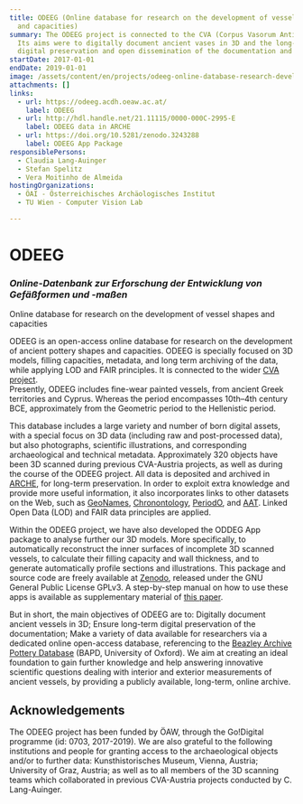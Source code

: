 ```yaml
---
title: ODEEG (Online database for research on the development of vessel shapes
  and capacities)
summary: The ODEEG project is connected to the CVA (Corpus Vasorum Antiquorum).
  Its aims were to digitally document ancient vases in 3D and the long-term
  digital preservation and open dissemination of the documentation and results.
startDate: 2017-01-01
endDate: 2019-01-01
image: /assets/content/en/projects/odeeg-online-database-research-development-vessel-shapes-and-capacities/odeeg_about-page-image.png
attachments: []
links:
  - url: https://odeeg.acdh.oeaw.ac.at/
    label: ODEEG
  - url: http://hdl.handle.net/21.11115/0000-000C-2995-E
    label: ODEEG data in ARCHE
  - url: https://doi.org/10.5281/zenodo.3243288
    label: ODEEG App Package
responsiblePersons:
  - Claudia Lang-Auinger
  - Stefan Spelitz
  - Vera Moitinho de Almeida
hostingOrganizations:
  - ÖAI - Österreichisches Archäologisches Institut
  - TU Wien - Computer Vision Lab

---
```

ODEEG
=====

### _Online-Datenbank zur Erforschung der Entwicklung von Gefäßformen und -maßen_  
Online database for research on the development of vessel shapes and capacities

ODEEG is an open-access online database for research on the development of ancient pottery shapes and capacities. ODEEG is specially focused on 3D models, filling capacities, metadata, and long term archiving of the data, while applying LOD and FAIR principles. It is connected to the wider [CVA project](https://www.oeaw.ac.at/en/oeai/research/classical-studies/individual-research/cva-corpus-vasorum-antiquorum).  
Presently, ODEEG includes fine-wear painted vessels, from ancient Greek territories and Cyprus. Whereas the period encompasses 10th–4th century BCE, approximately from the Geometric period to the Hellenistic period.

This database includes a large variety and number of born digital assets, with a special focus on 3D data (including raw and post-processed data), but also photographs, scientific illustrations, and corresponding archaeological and technical metadata. Approximately 320 objects have been 3D scanned during previous CVA-Austria projects, as well as during the course of the ODEEG project. All data is deposited and archived in [ARCHE](https://arche.acdh.oeaw.ac.at/), for long-term preservation. In order to exploit extra knowledge and provide more useful information, it also incorporates links to other datasets on the Web, such as [GeoNames](https://www.geonames.org/), [Chronontology](https://chronontology.dainst.org/), [PeriodO](https://test.perio.do/), and [AAT](http://www.getty.edu/research/tools/vocabularies/aat/). Linked Open Data (LOD) and FAIR data principles are applied.

Within the ODEEG project, we have also developed the ODDEG App package to analyse further our 3D models. More specifically, to automatically reconstruct the inner surfaces of incomplete 3D scanned vessels, to calculate their filling capacity and wall thickness, and to generate automatically profile sections and illustrations. This package and source code are freely available at [Zenodo](https://doi.org/10.5281/zenodo.3243289), released under the GNU General Public License GPLv3. A step-by-step manual on how to use these apps is available as supplementary material of [this paper](https://doi.org/10.1016/j.daach.2019.e00105).

But in short, the main objectives of ODEEG are to: Digitally document ancient vessels in 3D; Ensure long-term digital preservation of the documentation; Make a variety of data available for researchers via a dedicated online open-access database, referencing to the [Beazley Archive Pottery Database](http://www.beazley.ox.ac.uk/pottery/default.htm) (BAPD, University of Oxford). We aim at creating an ideal foundation to gain further knowledge and help answering innovative scientific questions dealing with interior and exterior measurements of ancient vessels, by providing a publicly available, long-term, online archive.

Acknowledgements
----------------

The ODEEG project has been funded by ÖAW, through the Go!Digital programme (id: 0703, 2017-2019). We are also grateful to the following institutions and people for granting access to the archaeological objects and/or to further data: Kunsthistorisches Museum, Vienna, Austria; University of Graz, Austria; as well as to all members of the 3D scanning teams which collaborated in previous CVA-Austria projects conducted by C. Lang-Auinger.